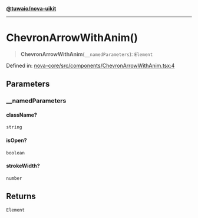 [**@tuwaio/nova-uikit**](../../../README.md)

***

# ChevronArrowWithAnim()

> **ChevronArrowWithAnim**(`__namedParameters`): `Element`

Defined in: [nova-core/src/components/ChevronArrowWithAnim.tsx:4](https://github.com/TuwaIO/nova-uikit/blob/72ba4c5175ae1e244544729fc37507abd6b654e7/packages/nova-core/src/components/ChevronArrowWithAnim.tsx#L4)

## Parameters

### \_\_namedParameters

#### className?

`string`

#### isOpen?

`boolean`

#### strokeWidth?

`number`

## Returns

`Element`
